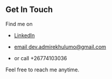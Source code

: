 ## Get In Touch

Find me on

 
- [LinkedIn](https://www.linkedin.com/in/admire-khulumo-975528181)     

- [email dev.admirekhulumo@gmail.com](mailto:dev.admirekhulumo@gmail.com)   

- or call +26774103036


Feel free to reach me anytime.
